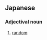 ==Japanese==
{{ja-kanjitab|や|たら|yomi=k}}

===Adjectival noun===
{{ja-adj|infl=na|やたら}}

# [[random]]